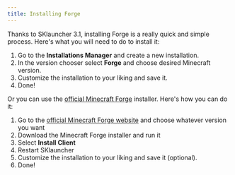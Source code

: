 ```yaml
---
title: Installing Forge
---
```


Thanks to SKlauncher 3.1, installing Forge is a really quick and simple process. Here's what you will need to do to install it:

1. Go to the **Installations Manager** and create a new installation.
2. In the version chooser select **Forge** and choose desired Minecraft version.
3. Customize the installation to your liking and save it.
4. Done!

Or you can use the [official Minecraft Forge](https://files.minecraftforge.net) installer. Here's how you can do it:
1. Go to the [official Minecraft Forge website](https://files.minecraftforge.net) and choose whatever version you want
2. Download the Minecraft Forge installer and run it
3. Select **Install Client**
4. Restart SKlauncher
5. Customize the installation to your liking and save it (optional).
6. Done!
